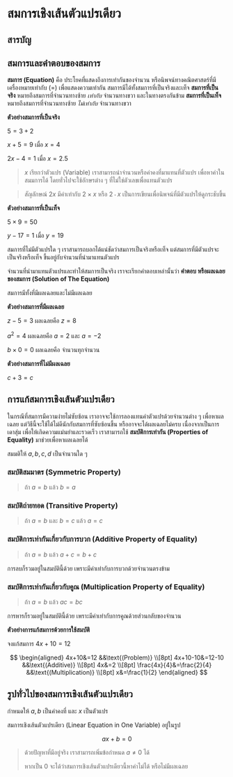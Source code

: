 # สมการเชิงเส้นตัวแปรเดียว

## สารบัญ

## สมการและคำตอบของสมการ

**สมการ (Equation)** คือ ประโยคที่แสดงถึงการเท่ากันของจำนวน หรือนิพจน์ทางคณิตศาสตร์ที่มีเครื่องหมายเท่ากับ ($=$) เพื่อแสดงความเท่ากัน
สมการมีได้ทั้งสมการที่เป็นจริงและเท็จ **สมการที่เป็นจริง** หมายถึงสมการที่จำนวนทางซ้าย _เท่ากับ_ จำนวนทางขวา และในทางตรงกันข้าม **สมการที่เป็นเท็จ** หมายถึงสมการที่จำนวนทางซ้าย _ไม่เท่ากับ_ จำนวนทางขวา

**ตัวอย่างสมการที่เป็นจริง**

$5=3+2$

$x+5=9$ เมื่อ $x=4$

$2x-4=1$ เมื่อ $x=2.5$

> $x$ เรียกว่าตัวแปร (Variable)
> เราสามารถนำจำนวนหรือค่าคงที่มาแทนที่ตัวแปร เพื่อหาค่าในสมมการได้
> โดยทั่วไปจะใช้อักษรต่าง ๆ ที่ไม่ใช่ตัวเลขเพื่อแทนตัวแปร

> สัญลักษณ์ $2x$ มีค่าเท่ากับ $2\times x$ หรือ $2\cdot x$ เป็นการเขียนเพื่อนิพจน์ที่มีตัวแปรให้ดูกระชับขึ้น

**ตัวอย่างสมการที่เป็นเท็จ**

$5\times9=50$

$y-17=1$ เมื่อ $y=19$

สมการที่ไม่มีตัวแปรใด ๆ เราสามารถบอกได้แน่ชัดว่าสมการเป็นจริงหรือเท็จ
แต่สมการที่มีตัวแปรจะเป็นจริงหรือเท็จ ขึ้นอยู่กับจำนวนที่นำมาแทนตัวแปร

จำนวนที่นำมาแทนตัวแปรและทำให้สมการเป็นจริง เราจะเรียกคำตอบเหล่านั้นว่า **คำตอบ หรือผลเฉลยของสมการ (Solution of The Equation)**

สมการมีทั้งที่มีผลเฉลยและไม่มีผลเฉลย

**ตัวอย่างสมการที่มีผลเฉลย**

$z-5=3$ ผลเฉลยคือ $z=8$

$a^2=4$ ผลเฉลยคือ $a=2$ และ $a=-2$

$b\times 0=0$ ผลเฉลยคือ จำนวนทุกจำนวน

**ตัวอย่างสมการที่ไม่มีผลเฉลย**

$c+3=c$

## การแก้สมการเชิงเส้นตัวแปรเดียว

ในกรณีที่สมการมีความง่ายไม่ซับซ้อน เราอาจจะใช้การลองแทนค่าตัวแปรด้วยจำนวนต่าง ๆ เพื่อหาผลเฉลย แต่วิธีนี้จะใช้ได้ไม่ดีนักกับสมการที่ซับซ้อนขึ้น หรืออาจจะได้ผลเฉลยไม่ครบ เนื่องจากเป็นการเดาสุ่ม
เพื่อให้เกิดความแม่นยำและรวดเร็ว เราสามารถใช้ **สมบัติการเท่ากัน (Properties of Equality)** มาช่วยเพื่อหาผลเฉลยได้

สมมติให้ $a,b,c,d$ เป็นจำนวนใด ๆ

### สมบัติสมมาตร (Symmetric Property)

> ถ้า $a=b$ แล้ว $b=a$

### สมบัติถ่ายทอด (Transitive Property)

> ถ้า $a=b$ และ $b=c$ แล้ว $a=c$

### สมบัติการเท่ากันเกี่ยวกับการบวก (Additive Property of Equality)

> ถ้า $a=b$ แล้ว $a+c=b+c$

การลบก็รวมอยู่ในสมบัตินี้ด้วย เพราะมีค่าเท่ากับการบวกด้วยจำนวนตรงข้าม

### สมบัติการเท่ากันเกี่ยวกับคูณ (Multiplication Property of Equality)

> ถ้า $a=b$ แล้ว $ac=bc$

การหารก็รวมอยู่ในสมบัตินี้ด้วย เพราะมีค่าเท่ากับการคูณด้วยส่วนกลับของจำนวน

**ตัวอย่างการแก้สมการด้วยการใช้สมบัติ**

จงแก้สมการ $4x+10=12$

$$
\begin{aligned}
4x+10&=12  &&\text{(Problem)} \\[8pt]
4x+10-10&=12-10  &&\text{(Additive)} \\[8pt]
4x&=2 \\[8pt]
\frac{4x}{4}&=\frac{2}{4}  &&\text{(Multiplication)} \\[8pt]
x&=\frac{1}{2}
\end{aligned}
$$

## รูปทั่วไปของสมการเชิงเส้นตัวแปรเดียว

กำหนดให้ $a,b$ เป็นค่าคงที่ และ $x$ เป็นตัวแปร

สมการเชิงเส้นตัวแปรเดียว (Linear Equation in One Variable) อยู่ในรูป

$$
ax+b=0
$$

> ด้วยปัญหาที่มีอยู่จริง เราสามารถเพิ่มข้อกำหนด $a\ne0$ ได้
>
> หากเป็น $0$ จะได้ว่าสมการเชิงเส้นตัวแปรเดียวนี้หาค่าไม่ได้ หรือไม่มีผลเฉลย
